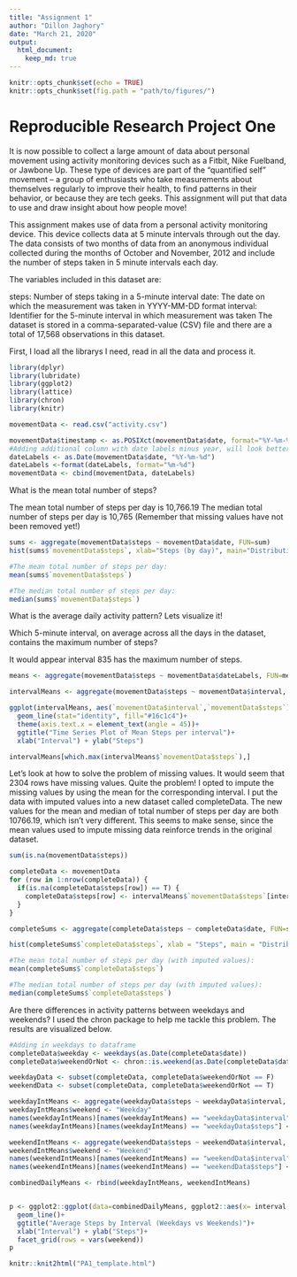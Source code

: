 ```yaml
---
title: "Assignment 1"
author: "Dillon Jaghory"
date: "March 21, 2020"
output: 
  html_document: 
    keep_md: true
---
```


```r
knitr::opts_chunk$set(echo = TRUE)
knitr::opts_chunk$set(fig.path = "path/to/figures/")
```

Reproducible Research Project One
=====================================================

It is now possible to collect a large amount of data about personal movement using activity monitoring devices such as a Fitbit, Nike Fuelband, or Jawbone Up. These type of devices are part of the “quantified self” movement – a group of enthusiasts who take measurements about themselves regularly to improve their health, to find patterns in their behavior, or because they are tech geeks. This assignment will put that data to use and draw insight about how people move!

This assignment makes use of data from a personal activity monitoring device. This device collects data at 5 minute intervals through out the day. The data consists of two months of data from an anonymous individual collected during the months of October and November, 2012 and include the number of steps taken in 5 minute intervals each day.

The variables included in this dataset are:

steps: Number of steps taking in a 5-minute interval 
date: The date on which the measurement was taken in YYYY-MM-DD format
interval: Identifier for the 5-minute interval in which measurement was taken
The dataset is stored in a comma-separated-value (CSV) file and there are a total of 17,568 observations in this dataset.


First, I load all the librarys I need, read in all the data and process it.

```r
library(dplyr)
library(lubridate)
library(ggplot2)
library(lattice)
library(chron)
library(knitr)
```

```r
movementData <- read.csv("activity.csv")

movementData$timestamp <- as.POSIXct(movementData$date, format="%Y-%m-%d")
#Adding additional column with date labels minus year, will look better on histogram
dateLabels <- as.Date(movementData$date, "%Y-%m-%d")
dateLabels <-format(dateLabels, format="%m-%d")
movementData <- cbind(movementData, dateLabels)
```

What is the mean total number of steps?

The mean total number of steps per day is 10,766.19
The median total number of steps per day is 10,765
(Remember that missing values have not been removed yet!)

```r
sums <- aggregate(movementData$steps ~ movementData$date, FUN=sum)
hist(sums$`movementData$steps`, xlab="Steps (by day)", main="Distribution of Steps Per Day")

#The mean total number of steps per day: 
mean(sums$`movementData$steps`)

#The median total number of steps per day:
median(sums$`movementData$steps`)
```

What is the average daily activity pattern? Lets visualize it!

Which 5-minute interval, on average across all the days in the dataset, contains the maximum number of steps? 

It would appear interval 835 has the maximum number of steps.

```r
means <- aggregate(movementData$steps ~ movementData$dateLabels, FUN=mean)

intervalMeans <- aggregate(movementData$steps ~ movementData$interval, FUN=mean, na.omit=T)

ggplot(intervalMeans, aes(`movementData$interval`,`movementData$steps`))+ 
  geom_line(stat="identity", fill="#16c1c4")+
  theme(axis.text.x = element_text(angle = 45))+
  ggtitle("Time Series Plot of Mean Steps per interval")+
  xlab("Interval") + ylab("Steps")

intervalMeans[which.max(intervalMeans$`movementData$steps`),]

```

Let's look at how to solve the problem of missing values.
It would seem that 2304 rows have missing values. Quite the problem!
I opted to impute the missing values by using the mean for the corresponding interval.
I put the data with imputed values into a new dataset called completeData.
The new values for the mean and median of total number of steps per day are both 10766.19, which isn't very different. This seems to make sense, since the mean values used to impute missing data reinforce trends in the original dataset.
```r
sum(is.na(movementData$steps))

completeData <- movementData
for (row in 1:nrow(completeData)) {
  if(is.na(completeData$steps[row]) == T) {
    completeData$steps[row] <- intervalMeans$`movementData$steps`[intervalMeans$`movementData$interval` == completeData$interval[row]]
  }
}

completeSums <- aggregate(completeData$steps ~ completeData$date, FUN=sum)

hist(completeSums$`completeData$steps`, xlab = "Steps", main = "Distribution of Steps per Day (Imputed)")

#The mean total number of steps per day (with imputed values): 
mean(completeSums$`completeData$steps`)

#The median total number of steps per day (with imputed values):
median(completeSums$`completeData$steps`)

```

Are there differences in activity patterns between weekdays and weekends?
I used the chron package to help me tackle this problem. The results are visualized below.

```r
#Adding in weekdays to dataframe
completeData$weekday <- weekdays(as.Date(completeData$date))
completeData$weekendOrNot <- chron::is.weekend(as.Date(completeData$date))

weekdayData <- subset(completeData, completeData$weekendOrNot == F)
weekendData <- subset(completeData, completeData$weekendOrNot == T)

weekdayIntMeans <- aggregate(weekdayData$steps ~ weekdayData$interval, FUN=mean)
weekdayIntMeans$weekend <- "Weekday"
names(weekdayIntMeans)[names(weekdayIntMeans) == "weekdayData$interval"] <- "interval"
names(weekdayIntMeans)[names(weekdayIntMeans) == "weekdayData$steps"] <- "steps"

weekendIntMeans <- aggregate(weekendData$steps ~ weekendData$interval, FUN=mean)
weekendIntMeans$weekend <- "Weekend"
names(weekendIntMeans)[names(weekendIntMeans) == "weekendData$interval"] <- "interval"
names(weekendIntMeans)[names(weekendIntMeans) == "weekendData$steps"] <- "steps"

combinedDailyMeans <- rbind(weekdayIntMeans, weekendIntMeans)


p <- ggplot2::ggplot(data=combinedDailyMeans, ggplot2::aes(x= interval, y= steps)) +
  geom_line()+
  ggtitle("Average Steps by Interval (Weekdays vs Weekends)")+
  xlab("Interval") + ylab("Steps")+
  facet_grid(rows = vars(weekend))
p

knitr::knit2html("PA1_template.html")
```
